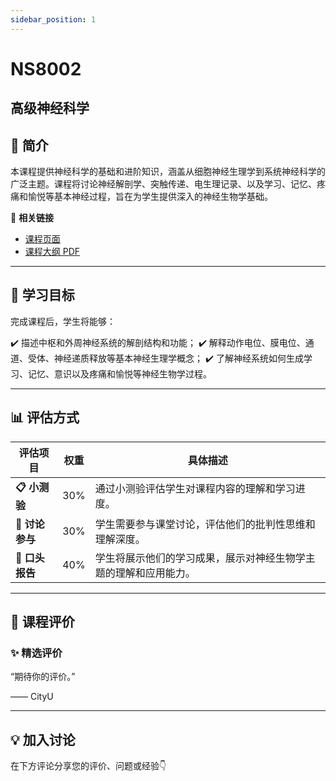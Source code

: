 ```yaml
---
sidebar_position: 1
---
```


# NS8002
## 高级神经科学

## **📘 简介**
本课程提供神经科学的基础和进阶知识，涵盖从细胞神经生理学到系统神经科学的广泛主题。课程将讨论神经解剖学、突触传递、电生理记录、以及学习、记忆、疼痛和愉悦等基本神经过程，旨在为学生提供深入的神经生物学基础。

🔗 **相关链接**
- [课程页面](https://www.cityu.edu.hk/catalogue/pg/202425/course/NS8002.htm)
- [课程大纲 PDF](https://www.cityu.edu.hk/catalogue/pg/202425/course/NS8002.pdf)

---

## **🎯 学习目标**

完成课程后，学生将能够：

✔️ 描述中枢和外周神经系统的解剖结构和功能；
✔️ 解释动作电位、膜电位、通道、受体、神经递质释放等基本神经生理学概念；
✔️ 了解神经系统如何生成学习、记忆、意识以及疼痛和愉悦等神经生物学过程。

---

## **📊 评估方式**

| **评估项目**          | **权重** | **具体描述**                                                                                     |
|----------------------|---------|-----------------------------------------------------------------------------------------------|
| **📋 小测验**         | 30%     | 通过小测验评估学生对课程内容的理解和学习进度。                                                  |
| **💬 讨论参与**       | 30%     | 学生需要参与课堂讨论，评估他们的批判性思维和理解深度。                                           |
| **🎤 口头报告**       | 40%     | 学生将展示他们的学习成果，展示对神经生物学主题的理解和应用能力。                                  |

---

## **💬 课程评价**

### ✨ **精选评价**
<div className={commentStyles.commentBox}>
    <p className={commentStyles.commentText}>
        “期待你的评价。”
    </p>
    <p className={commentStyles.commentAuthor}>—— CityU</p>
</div>

---

## **💡 加入讨论**

在下方评论分享您的评价、问题或经验👇
<Utterances />